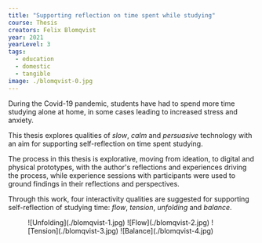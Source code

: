 ---
title: "Supporting reflection on time spent while studying"
course: Thesis
creators: Felix Blomqvist
year: 2021
yearLevel: 3
tags:
  - education
  - domestic
  - tangible
image: ./blomqvist-0.jpg
---

During the Covid-19 pandemic, students have had to spend more time studying alone at home, in some cases leading to increased stress and anxiety.

This thesis explores qualities of _slow_, _calm_ and _persuasive_ technology with an aim for supporting self-reflection on time spent studying. 

The process in this thesis is explorative, moving from ideation, to digital and physical prototypes, with the author's reflections and experiences driving the process, while experience sessions with participants were used to ground findings in their reflections and  perspectives. 

Through this work, four interactivity qualities are suggested for supporting self-reflection of studying time: _flow_, _tension_, _unfolding_ and _balance_.

<figure class="imageSet">
![Unfolding](./blomqvist-1.jpg)
![Flow](./blomqvist-2.jpg)
![Tension](./blomqvist-3.jpg)
![Balance](./blomqvist-4.jpg)
</figure>

<MauVideo id="0_d42issg5" />
